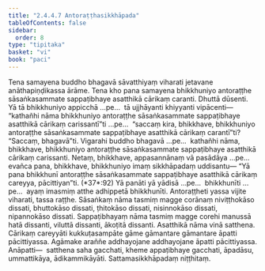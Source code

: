 ```yaml
---
title: "2.4.4.7 Antoraṭṭhasikkhāpada"
tableOfContents: false
sidebar:
  order: 8
type: "tipitaka"
basket: "vi"
book: "paci"
---
```



<DynamicBreadcrumb />

<Division number="961" book="paci" bookNo="2" page="387">

<Paragraph number="2952" book="paci">
Tena samayena buddho bhagavā sāvatthiyaṃ viharati jetavane anāthapiṇḍikassa ārāme. Tena kho pana samayena bhikkhuniyo antoraṭṭhe sāsaṅkasammate sappaṭibhaye asatthikā cārikaṃ caranti. Dhuttā dūsenti.
</Paragraph>

<Paragraph number="2953" book="paci">
Yā tā bhikkhuniyo appicchā …pe…  tā ujjhāyanti khiyyanti vipācenti—  “kathañhi nāma bhikkhuniyo antoraṭṭhe sāsaṅkasammate sappaṭibhaye asatthikā cārikaṃ carissantī”ti …pe…  “saccaṃ kira, bhikkhave, bhikkhuniyo antoraṭṭhe sāsaṅkasammate sappaṭibhaye asatthikā cārikaṃ carantī”ti? “Saccaṃ, bhagavā”ti. Vigarahi buddho bhagavā …pe…  kathañhi nāma, bhikkhave, bhikkhuniyo antoraṭṭhe sāsaṅkasammate sappaṭibhaye asatthikā cārikaṃ carissanti. Netaṃ, bhikkhave, appasannānaṃ vā pasādāya …pe…  evañca pana, bhikkhave, bhikkhuniyo imaṃ sikkhāpadaṃ uddisantu—
</Paragraph>

</Division>
<Division number="962" book="paci" bookNo="2" page="388">

<Paragraph number="2954" book="paci">
<Emphasis>“Yā pana bhikkhunī antoraṭṭhe sāsaṅkasammate sappaṭibhaye asatthikā cārikaṃ careyya, pācittiyan”</Emphasis>ti. (*37*:<Emphasis>92</Emphasis>)
</Paragraph>

</Division>
<Division number="963" book="paci" bookNo="2" page="388">

<Paragraph number="2955" book="paci">
<Emphasis>Yā panā</Emphasis>ti yā yādisā …pe…  <Emphasis>bhikkhunī</Emphasis>ti …pe…  ayaṃ imasmiṃ atthe adhippetā bhikkhunīti.
</Paragraph>

<Paragraph number="2956" book="paci">
<Emphasis>Antoraṭṭhe</Emphasis>ti yassa vijite viharati, tassa raṭṭhe.
</Paragraph>

<Paragraph number="2957" book="paci">
<Emphasis>Sāsaṅkaṃ</Emphasis> nāma tasmiṃ magge corānaṃ niviṭṭhokāso dissati, bhuttokāso dissati, ṭhitokāso dissati, nisinnokāso dissati, nipannokāso dissati.
</Paragraph>

<Paragraph number="2958" book="paci">
<Emphasis>Sappaṭibhayaṃ</Emphasis> nāma tasmiṃ magge corehi manussā hatā dissanti, viluttā dissanti, ākoṭitā dissanti.
</Paragraph>

<Paragraph number="2959" book="paci">
<Emphasis>Asatthikā</Emphasis> nāma vinā satthena.
</Paragraph>

<Paragraph number="2960" book="paci">
<Emphasis>Cārikaṃ careyyā</Emphasis>ti kukkuṭasampāte gāme gāmantare gāmantare āpatti pācittiyassa. Agāmake araññe addhayojane addhayojane āpatti pācittiyassa.
</Paragraph>

</Division>
<Division number="964" book="paci" bookNo="2" page="388">

<Paragraph number="2961" book="paci">
Anāpatti—  satthena saha gacchati, kheme appaṭibhaye gacchati, āpadāsu, ummattikāya, ādikammikāyāti.

</Paragraph>
</Division>

<Paragraph number="2962" type="center" book="paci">
Sattamasikkhāpadaṃ niṭṭhitaṃ.
</Paragraph>